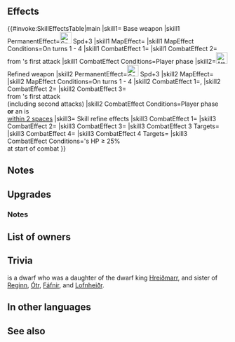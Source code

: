 {{Weapon Infobox
|tagid=SID_リュングヘイズ
|weaponType=Sword
|might=16
|range=1
|effect=Grants Spd+3. Enables【Canto (３)】during turns 1 through 4. If unit initiates combat, grants Atk/Spd+6 during combat and reduces damage from foe's first attack by 30%.<br><br>【Canto (3)】<br>After an attack, Assist skill, or structure destruction, unit can move ３ space(s).<br><br>(Unit moves according to movement type. Once per turn. Cannot attack or assist. Only highest value applied. Does not stack. After moving, if a skill that grants another action would be triggered (like with Galeforce), Canto will trigger after the granted action. Unit's base movement has no effect on movement granted. Cannot warp (using skills like Wings of Mercy) a distance greater than unit would be able to move with normal Canto movement.)
|cost=400
|exclusive=1
|userVersion1=Weapon
|statModifiers=0,16,0,0,0
|required=Silver Sword
|refinePaths=default
|refineSP=400
|refineMedals=500
|refineDews=200
|upgradedEffect=Grants Spd+3. Enables【Canto (３)】during turns 1 through 4. If unit initiates combat or is within 2 spaces of an ally, grants Atk/Spd+6 and Def/Res+4 to unit, neutralizes unit's penalties to Atk/Spd, and reduces damage from foe's first attack by 40% during combat ("first attack" normally means only the first strike; for effects that grant "unit attacks twice," it means the first and second strikes).<br><br>【Canto (３)】<br>After an attack, Assist skill, or structure destruction, unit can move ３ space(s).<br><br>(Unit moves according to movement type. Once per turn. Cannot attack or assist. Only highest value applied. Does not stack. After moving, if a skill that grants another action would be triggered (like with Galeforce), Canto will trigger after the granted action. Unit's base movement has no effect on movement granted. Cannot warp (using skills like Wings of Mercy) a distance greater than unit would be able to move with normal Canto movement.)
|effectSkill1=At start of combat, if unit's HP ≥ 25%, grants Atk/Spd/Def/Res+4 to unit, neutralizes effects that guarantee foe's follow-up attacks and effects that prevent unit's follow-up attacks, and deals damage = 20% of unit's Spd (excluding area-of-effect Specials) during combat.
}}
==Effects==
{{#invoke:SkillEffectsTable|main
|skill1={{SCi|weapon}} Base weapon
|skill1 PermanentEffect=[[File:Speed Plus W.png|x26px|class=inline-icon]] Spd+3
|skill1 MapEffect={{Eft|Canto|3}}
|skill1 MapEffect Conditions=On turns 1 - 4
|skill1 CombatEffect 1={{Eft|Temporary buffs|Atk/Spd|6}}
|skill1 CombatEffect 2={{Eft|Damage Reduction|30%}}<br>from {{Tgt|Foe}}'s first attack
|skill1 CombatEffect Conditions=Player phase
|skill2=[[File:Attack Plus W.png|x26px|class=inline-icon]] Refined weapon
|skill2 PermanentEffect=[[File:Speed Plus W.png|x26px|class=inline-icon]] Spd+3
|skill2 MapEffect={{Eft|Canto|3}}
|skill2 MapEffect Conditions=On turns 1 - 4
|skill2 CombatEffect 1={{Eft|Temporary buffs|Atk/Spd|6}}, {{Eft|Temporary buffs|Def/Res|4}}
|skill2 CombatEffect 2={{Eft|Neutralize Penalties|Atk/Spd}}
|skill2 CombatEffect 3={{Eft|Damage Reduction|40%}}<br>from {{Tgt|Foe}}'s first attack<br>(including second attacks)
|skill2 CombatEffect Conditions=Player phase<br>'''or''' an {{Tgt|Ally}} is<br>[[within 2 spaces]]
|skill3={{Si|Lyngheiðr|refine=Skill1}} Skill refine effects
|skill3 CombatEffect 1={{Eft|Temporary buffs|Atk/Spd/Def/Res|4}}
|skill3 CombatEffect 2={{Eft|Neutralize Prevent Follow-Ups}}
|skill3 CombatEffect 3={{Eft|Neutralize Guaranteed Follow-Ups}}
|skill3 CombatEffect 3 Targets={{Tgt|Foe}}
|skill3 CombatEffect 4={{Eft|Damage Boost|percent=1|20% of {{Tgt|Unit}}'s Spd}}
|skill3 CombatEffect 4 Targets={{Tgt|Unit}}
|skill3 CombatEffect Conditions={{Tgt|Unit}}'s HP ≥ 25%<br>at start of combat
}}

==Notes==
{{Canto|3}}
{{IfUnitInitiates}}
{{Temporary buffs}}
{{DamagePercentageReduction}}
==Upgrades==
{{Weapon Upgrade List}}
===Notes===
{{Penalty neutralization|name=Refined Lyngheiðr}}
{{Follow-up effect neutralization|name={{St|Lyngheiðr|refine=Skill1}}}}
{{DamageBoost|name={{St|Lyngheiðr|refine=Skill1}}}}
==List of owners==
{{Skill Hero List}}
==Trivia==
{{NorseMyth}} is a dwarf who was a daughter of the dwarf king [[Hreiðmarr]], and sister of [[Reginn]], [[Ótr]], [[Fáfnir]], and [[Lofnheiðr]].
==In other languages==
{{OtherLanguages
|japanese=リュングヘイズ
|german=Lyngheiðr
|spanishEU=Lyngheiðr
|spanishLA=Lyngheiðr
|french=Lyngheiðr
|italian=Lyngheiðr
|chineseTW=倫格赫茲
|portuguese=Lyngheiðr
}}
==See also==
{{See also skills|cond=Description LIKE '%【Canto (３)】%' OR Description LIKE '%Canto%during turns 1 through 4%' OR Description LIKE '%neutralizes penalties%unit_s Atk/Spd %' OR Description LIKE '%deals damage%= 20%of unit_s Spd%'}}
{{Weapons Navbox}}